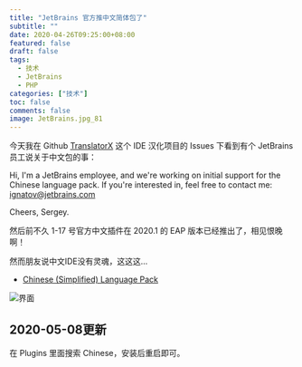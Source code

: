 ```yaml
---
title: "JetBrains 官方推中文简体包了"
subtitle: ""
date: 2020-04-26T09:25:00+08:00
featured: false
draft: false
tags:
  - 技术
  - JetBrains
  - PHP
categories: ["技术"]
toc: false
comments: false
image: JetBrains.jpg_81
---
```


今天我在 Github [TranslatorX](https://github.com/pingfangx/TranslatorX) 这个 IDE 汉化项目的 Issues 下看到有个 JetBrains 员工说关于中文包的事：

Hi, I'm a JetBrains employee, and we're working on initial support for the Chinese language pack. If you're interested in, feel free to contact me: [ignatov@jetbrains.com](mailto:ignatov@jetbrains.com)

Cheers, Sergey.

然后前不久 1-17 号官方中文插件在 2020.1 的 EAP 版本已经推出了，相见恨晚啊！

然而朋友说中文IDE没有灵魂，这这这...

- [Chinese (Simplified) Language Pack](https://plugins.jetbrains.com/plugin/13710-chinese-simplified-language-pack)

<Img src="style.png" alt="界面" exif="false" tags="false" />

## 2020-05-08更新

在 Plugins 里面搜索 Chinese，安装后重启即可。